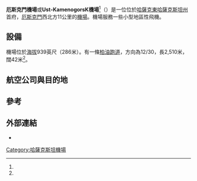 {{Infobox airport
| name                = 厄斯克門機場<br>Oskemen Airport
| type                = 民用
| operator            = 政府
| opened              = 
| closed              = 
| city-served         = [[哈薩克|哈薩克]][[厄斯克門|厄斯克門]]
| distance_to_city    = 11公里
| hub                 = 
| website             = 
| IATA                = UKK
| ICAO                = UASK
| location            = 哈薩克厄斯克門
| coordinates         = {{coord|50|02|12|N|082|29|39|E|region:KZ_type:airport}}
| pushpin_map         = Kazakhstan
| pushpin_map_caption = 在哈薩克的位置
| pushpin_label       = UASK
| elevation-m         = 286
| r1-number           = 12/30
| r1-length-f         = 8,235
| r1-length-m         = 2,510
| r1-surface          = 柏油
| footnotes           = 來源：[[DAFIF|DAFIF]]<ref name="WAD">[http://www.worldaerodata.com/wad.cgi?airport=UASK UASK機場資料]於[[DAFIF|DAFIF]]（2006年10月生效）</ref><ref name="GCM">{{GCM|UKK|source=DAFIF}}</ref>
}}
'''厄斯克門機場'''或'''Ust-KamenogorsK機場'''<ref name="WAD" />（{{airport codes|UKK|UASK<ref name="GCM" />}}）是一位位於[[哈薩克|哈薩克]][[東哈薩克斯坦州|東哈薩克斯坦州]]首府，[[厄斯克門|厄斯克門]]西北方11公里的[[機場|機場]]。機場服務一些小型地區性飛機。
==設備==
機場位於[[海拔|海拔]]939英尺（286米）。有一條[[柏油|柏油]][[跑道|跑道]]，方向為12/30，長2,510米，闊42米<ref name="WAD" />。

==航空公司與目的地==
{{Airport-dest-list
| [[阿斯塔納航空|阿斯塔納航空]] | 阿拉木圖、阿斯塔納
| [[亞洲之翼|亞洲之翼]] |卡拉幹達、Kyzylorda
| [[額爾齊斯航空|額爾齊斯航空]] | 阿拉木圖
| [[路西亞航空|路西亞航空]] | 聖彼德堡
| [[S7航空|S7航空]] | 莫斯科—多莫傑多沃
| [[斯卡特航空|斯卡特航空]] | 阿拉木圖、Katon-Karagay、新西伯利亞、Semey、Ulgei、Urdzhar、Zaysan
}}

==參考==
<references />

==外部連結==
* {{NWS-current|UASK}}

{{Airports in Kazakhstan}}

[[Category:哈薩克斯坦機場|Category:哈薩克斯坦機場]]